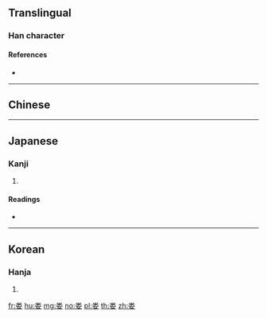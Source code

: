 {{also|婁}}
==Translingual==

===Han character===
{{Han char|rn=119|rad=米|as=03|sn=9|four=90404|canj=FDV,XFDV|ids=⿱米女}}

====References====
* {{Han ref|kx=0261.321|dkj=06278|hdz=21048.010|uh=5A04}}

----

==Chinese==
{{zh-see|婁}}

----

==Japanese==

===Kanji===
{{ja-kanji|grade=|rs=米03}}

# {{defn|lang=ja|sort=米03}}

====Readings====
* {{ja-readings|on=[[る]] (ru), [[ろう]] (rō)|kun=[[つなぐ]] (tsunagu), [[ひく]] (hiku)}}

----

==Korean==

===Hanja===
{{ko-hanja|hangeul=[[루]], [[누]]|eumhun=|rv=ru, nu|mr=ru, nu|y=lwu, nwu}}

# {{defn|lang=ko|sort=米03}}

[[fr:娄]]
[[hu:娄]]
[[mg:娄]]
[[no:娄]]
[[pl:娄]]
[[th:娄]]
[[zh:娄]]